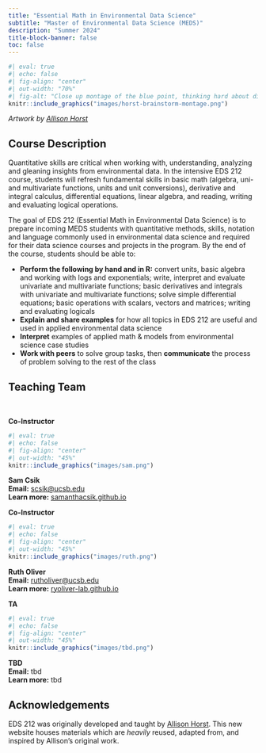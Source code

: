 ```yaml
---
title: "Essential Math in Environmental Data Science"
subtitle: "Master of Environmental Data Science (MEDS)"
description: "Summer 2024"
title-block-banner: false
toc: false
---
```


```r
#| eval: true 
#| echo: false
#| fig-align: "center"
#| out-width: "70%" 
#| fig-alt: "Close up montage of the blue point, thinking hard about different ways to calculate an exact slope. In gray text behind them are equations for slope, tangents, delta x, crumpled papers. Finally in the third illustration in the montage, the blue point is holding their arms up in victory with a lightbulb above them and the word 'LIMITS.'"
knitr::include_graphics("images/horst-brainstorm-montage.png")
```

::: {.gray-text .center-text}
*Artwork by [Allison Horst](https://allisonhorst.com/)*
:::

## Course Description

Quantitative skills are critical when working with, understanding, analyzing and gleaning insights from environmental data. In the intensive EDS 212 course, students will refresh fundamental skills in basic math (algebra, uni- and multivariate functions, units and unit conversions), derivative and integral calculus, differential equations, linear algebra, and reading, writing and evaluating logical operations.

The goal of EDS 212 (Essential Math in Environmental Data Science) is to prepare incoming MEDS students with quantitative methods, skills, notation and language commonly used in environmental data science and required for their data science courses and projects in the program. By the end of the course, students should be able to: 

- **Perform the following by hand and in R:** convert units, basic algebra and working with logs and exponentials; write, interpret and evaluate univariate and multivariate functions; basic derivatives and integrals with univariate and multivariate functions; solve simple differential equations; basic operations with scalars, vectors and matrices; writing and evaluating logicals
- **Explain and share examples** for how all topics in EDS 212 are useful and used in applied environmental data science
- **Interpret** examples of applied math & models from environmental science case studies
- **Work with peers** to solve group tasks, then **communicate** the process of problem solving to the rest of the class


## Teaching Team

<br>

::: {.grid}
::: {.g-col-12 .g-col-md-4}

::: {.center-text .body-text-l}
**Co-Instructor**
:::

```r
#| eval: true 
#| echo: false
#| fig-align: "center"
#| out-width: "45%" 
knitr::include_graphics("images/sam.png")
```

::: {.center-text}
[**Sam Csik**]{.teal-text}  
**Email:** [scsik@ucsb.edu](mailto::scsik@ucsb.edu)  
**Learn more:** [samanthacsik.github.io](https://samanthacsik.github.io/)  
:::

:::

::: {.g-col-12 .g-col-md-4}

::: {.center-text .body-text-l}
**Co-Instructor**
:::

```r
#| eval: true 
#| echo: false
#| fig-align: "center"
#| out-width: "45%" 
knitr::include_graphics("images/ruth.png")
```

::: {.center-text}
[**Ruth Oliver**]{.teal-text}  
**Email:** [rutholiver@ucsb.edu](mailto::rutholiver@ucsb.edu)  
**Learn more:** [ryoliver-lab.github.io](https://ryoliver-lab.github.io/)  
:::

:::

::: {.g-col-12 .g-col-md-4}

::: {.center-text .body-text-l}
**TA**
:::

```r
#| eval: true 
#| echo: false
#| fig-align: "center"
#| out-width: "45%" 
knitr::include_graphics("images/tbd.png")
```

::: {.center-text}
[**TBD**]{.teal-text}  
**Email:** tbd   
**Learn more:** tbd
:::

:::
:::

## Acknowledgements

EDS 212 was originally developed and taught by [Allison Horst](https://allisonhorst.github.io/). This new website houses materials which are *heavily* reused, adapted from, and inspired by Allison's original work.
